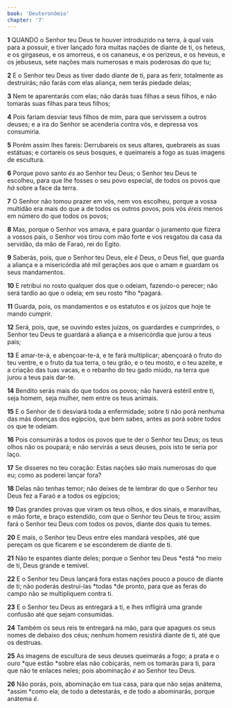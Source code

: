 ```yaml
---
book: 'Deuteronômio'
chapter: '7'
---
```


**1** QUANDO o Senhor teu Deus te houver introduzido na terra, à qual vais para a possuir, e tiver lançado fora muitas nações de diante de ti, os heteus, e os girgaseus, e os amorreus, e os cananeus, e os perizeus, e os heveus, e os jebuseus, sete nações mais numerosas e mais poderosas do que tu;

**2** E o Senhor teu Deus as tiver dado diante de ti, para as ferir, totalmente as destruirás; não farás com elas aliança, nem terás piedade delas;

**3** Nem te aparentarás com elas; não darás tuas filhas a seus filhos, e não tomarás suas filhas para teus filhos;

**4** Pois fariam desviar teus filhos de mim, para que servissem a outros deuses; e a ira do Senhor se acenderia contra vós, e depressa vos consumiria.

**5** Porém assim lhes fareis: Derrubareis os seus altares, quebrareis as suas estátuas; e cortareis os seus bosques, e queimareis a fogo as suas imagens de escultura.

**6** Porque povo santo _és_ ao Senhor teu Deus; o Senhor teu Deus te escolheu, para que lhe fosses o seu povo especial, de todos os povos que _há_ sobre a face da terra.

**7** O Senhor não tomou prazer em vós, nem vos escolheu, porque a vossa multidão era mais do que a de todos os outros povos, pois vós _éreis_ menos em número do que todos os povos;

**8** Mas, porque o Senhor vos amava, e para guardar o juramento que fizera a vossos pais, o Senhor vos tirou com mão forte e vos resgatou da casa da servidão, da mão de Faraó, rei do Egito.

**9** Saberás, pois, que o Senhor teu Deus, ele _é_ Deus, o Deus fiel, que guarda a aliança e a misericórdia até mil gerações aos que o amam e guardam os seus mandamentos.

**10** E retribui no rosto qualquer dos que o odeiam, fazendo-o perecer; não será tardio ao que o odeia; em seu rosto *lho *pagará.

**11** Guarda, pois, os mandamentos e os estatutos e os juízos que hoje te mando cumprir.

**12** Será, pois, que, se ouvindo estes juízos, os guardardes e cumprirdes, o Senhor teu Deus te guardará a aliança e a misericórdia que jurou a teus pais;

**13** E amar-te-á, e abençoar-te-á, e te fará multiplicar; abençoará o fruto do teu ventre, e o fruto da tua terra, o teu grão, e o teu mosto, e o teu azeite, e a criação das tuas vacas, e o rebanho do teu gado miúdo, na terra que jurou a teus pais dar-te.

**14** Bendito serás mais do que todos os povos; não haverá estéril entre ti, seja homem, seja mulher, nem entre os teus animais.

**15** E o Senhor de ti desviará toda a enfermidade; sobre ti não porá nenhuma das más doenças dos egípcios, que bem sabes, antes as porá sobre todos os que te odeiam.

**16** Pois consumirás a todos os povos que te der o Senhor teu Deus; os teus olhos não os poupará; e não servirás a seus deuses, pois isto te seria por laço.

**17** Se disseres no teu coração: Estas nações são mais numerosas do que eu; como as poderei lançar fora?

**18** Delas não tenhas temor; não deixes de te lembrar do que o Senhor teu Deus fez a Faraó e a todos os egípcios;

**19** Das grandes provas que viram os teus olhos, e dos sinais, e maravilhas, e mão forte, e braço estendido, com que o Senhor teu Deus te tirou; assim fará o Senhor teu Deus com todos os povos, diante dos quais tu temes.

**20** E mais, o Senhor teu Deus entre eles mandará vespões, até que pereçam os que ficarem e se esconderem de diante de ti.

**21** Não te espantes diante deles; porque o Senhor teu Deus *está *no meio de ti, Deus grande e temível.

**22** E o Senhor teu Deus lançará fora estas nações pouco a pouco de diante de ti; não poderás destruí-las *todas *de pronto, para que as feras do campo não se multipliquem contra ti.

**23** E o Senhor teu Deus as entregará a ti, e lhes infligirá uma grande confusão até que sejam consumidas.

**24** Também os seus reis te entregará na mão, para que apagues os seus nomes de debaixo dos céus; nenhum homem resistirá diante de ti, até que os destruas.

**25** As imagens de escultura de seus deuses queimarás a fogo; a prata e o ouro *que estão *sobre elas não cobiçarás, nem os tomarás para ti, para que não te enlaces neles; pois abominação _é_ ao Senhor teu Deus.

**26** Não porás, pois, abominação em tua casa, para que não sejas anátema, *assim *como ela; de todo a detestarás, e de todo a abominarás, porque anátema _é_.
